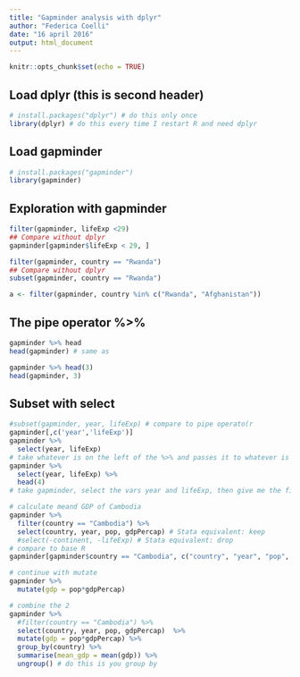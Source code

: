 ```yaml
---
title: "Gapminder analysis with dplyr"
author: "Federica Coelli"
date: "16 april 2016"
output: html_document
---
```


```r
knitr::opts_chunk$set(echo = TRUE) 
```

## Load dplyr (this is second header)

```r
# install.packages("dplyr") # do this only once
library(dplyr) # do this every time I restart R and need dplyr

```

## Load gapminder

```r
# install.packages("gapminder")
library(gapminder)
```

## Exploration with gapminder

```r
filter(gapminder, lifeExp <29)
## Compare without dplyr
gapminder[gapminder$lifeExp < 29, ]

filter(gapminder, country == "Rwanda")
## Compare without dplyr
subset(gapminder, country == "Rwanda")

a <- filter(gapminder, country %in% c("Rwanda", "Afghanistan"))

```


## The pipe operator %>%
```r
gapminder %>% head
head(gapminder) # same as

gapminder %>% head(3)
head(gapminder, 3)
```


## Subset with select
```r
#subset(gapminder, year, lifeExp) # compare to pipe operato(r
gapminder[,c('year','lifeExp')]
gapminder %>%
  select(year, lifeExp)
# take whatever is on the left of the %>% and passes it to whatever is on the right as the first argument
gapminder %>% 
  select(year, lifeExp) %>%
  head(4)
# take gapminder, select the vars year and lifeExp, then give me the first 4 rows

# calculate meand GDP of Cambodia
gapminder %>%
  filter(country == "Cambodia") %>% 
  select(country, year, pop, gdpPercap) # Stata equivalent: keep
  #select(-continent, -lifeExp) # Stata equivalent: drop
# compare to base R
gapminder[gapminder$country == "Cambodia", c("country", "year", "pop", "gdpPercap")]

# continue with mutate
gapminder %>%
  mutate(gdp = pop*gdpPercap)

# combine the 2
gapminder %>%
  #filter(country == "Cambodia") %>% 
  select(country, year, pop, gdpPercap)  %>% 
  mutate(gdp = pop*gdpPercap) %>% 
  group_by(country) %>%
  summarise(mean_gdp = mean(gdp)) %>% 
  ungroup() # do this is you group by









```




